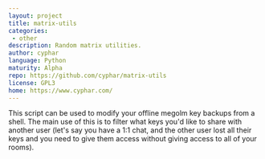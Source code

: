 ```yaml
---
layout: project
title: matrix-utils
categories: 
 - other
description: Random matrix utilities.
author: cyphar
language: Python
maturity: Alpha
repo: https://github.com/cyphar/matrix-utils
license: GPL3
home: https://www.cyphar.com/
---
```


This script can be used to modify your offline megolm key backups from a shell. 
The main use of this is to filter what keys you'd like to share with another user 
(let's say you have a 1:1 chat, and the other user lost all their keys and you need to give them access without giving access to all of your rooms).
